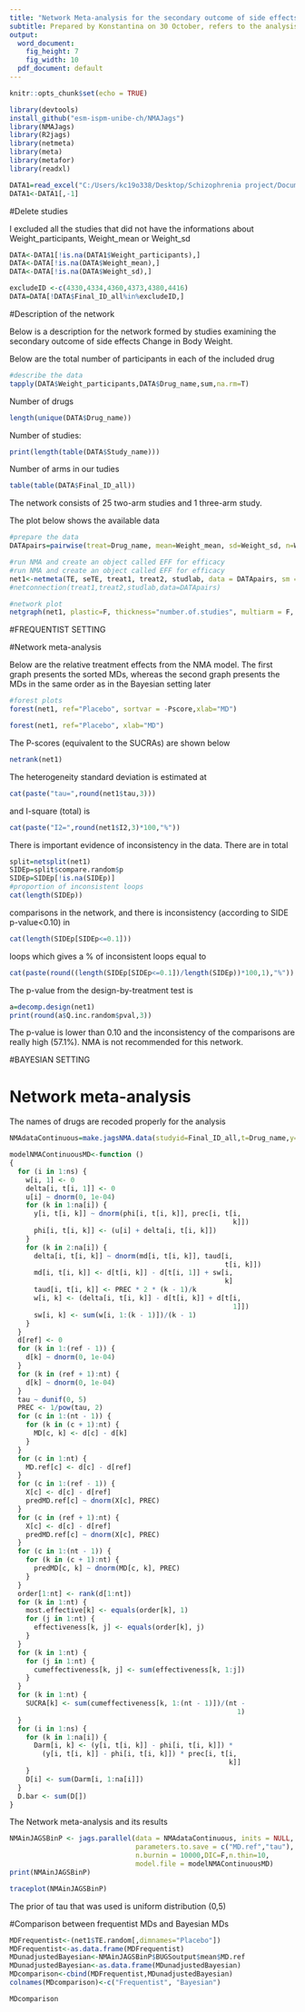 ```yaml
---
title: "Network Meta-analysis for the secondary outcome of side effects: Change in Body weight"
subtitle: Prepared by Konstantina on 30 October, refers to the analysis in both frequentist and Bayesian setting
output:
  word_document:
    fig_height: 7
    fig_width: 10
  pdf_document: default
---
```


```r
knitr::opts_chunk$set(echo = TRUE)
```


```r
library(devtools)
install_github("esm-ispm-unibe-ch/NMAJags")
library(NMAJags)
library(R2jags)
library(netmeta)
library(meta)
library(metafor)
library(readxl)
```


```r
DATA1=read_excel("C:/Users/kc19o338/Desktop/Schizophrenia project/Documentation of Schizophrenia relapses/Analysis schizofrenia/Datasets/dataset_relapse_oral and depot pooled.xlsx", na="99999")
DATA1<-DATA1[,-1]


```
#Delete studies

I excluded all the studies that did not have the informations about Weight_participants, Weight_mean or Weight_sd
```r
DATA<-DATA1[!is.na(DATA1$Weight_participants),]
DATA<-DATA[!is.na(DATA$Weight_mean),]
DATA<-DATA[!is.na(DATA$Weight_sd),]

excludeID <-c(4330,4334,4360,4373,4380,4416)
DATA=DATA[!DATA$Final_ID_all%in%excludeID,]
```

#Description of the network

Below is a description for the network formed by studies examining the secondary outcome of side effects Change in Body Weight.

Below are the total number of participants in each of the included drug
```r
#describe the data
tapply(DATA$Weight_participants,DATA$Drug_name,sum,na.rm=T)

```
Number of drugs
```r
length(unique(DATA$Drug_name))
```
Number of studies:
```r
print(length(table(DATA$Study_name)))
```

Number of arms in our tudies
```r
table(table(DATA$Final_ID_all))
```

The network consists of 25 two-arm studies and 1 three-arm study.

The plot below shows the available data

```r
#prepare the data
DATApairs=pairwise(treat=Drug_name, mean=Weight_mean, sd=Weight_sd, n=Weight_participants, data=DATA, sm="MD", studlab=Final_ID_all, allstudies = TRUE)

#run NMA and create an object called EFF for efficacy
#run NMA and create an object called EFF for efficacy
net1<-netmeta(TE, seTE, treat1, treat2, studlab, data = DATApairs, sm = "MD", comb.random=TRUE, comb.fixed=FALSE, prediction=TRUE, ref="Placebo")
#netconnection(treat1,treat2,studlab,data=DATApairs)
```


```r

#network plot
netgraph(net1, plastic=F, thickness="number.of.studies", multiarm = F, points=T, col=1)
```

#FREQUENTIST SETTING

#Network meta-analysis 

Below are the relative treatment effects from the NMA model. 
The first graph presents the sorted MDs, whereas the second graph presents the MDs in the same order as in the Bayesian setting later 

```r

#forest plots
forest(net1, ref="Placebo", sortvar = -Pscore,xlab="MD")

forest(net1, ref="Placebo", xlab="MD")
```


The P-scores (equivalent to the SUCRAs) are shown below
```r
netrank(net1)
```


The heterogeneity standard deviation is estimated at
```r
cat(paste("tau=",round(net1$tau,3)))
```

and I-square (total) is 
```r
cat(paste("I2=",round(net1$I2,3)*100,"%"))
```


There is important evidence of inconsistency in the data. There are in total

```r
split=netsplit(net1) 
SIDEp=split$compare.random$p
SIDEp=SIDEp[!is.na(SIDEp)]
#proportion of inconsistent loops
cat(length(SIDEp))
```

comparisons in the network, and there is inconsistency (according to SIDE p-value<0.10) in

```r
cat(length(SIDEp[SIDEp<=0.1]))
```
loops which gives a % of inconsistent loops equal to
```r
cat(paste(round((length(SIDEp[SIDEp<=0.1])/length(SIDEp))*100,1),"%"))
```


The p-value from the design-by-treatment test is

```r
a=decomp.design(net1)
print(round(a$Q.inc.random$pval,3))
```
The p-value is lower than 0.10 and the inconsistency of the comparisons are really high (57.1%). NMA is not recommended for this network.

#BAYESIAN SETTING

# Network meta-analysis

The names of drugs are recoded properly for the analysis

```r
NMAdataContinuous=make.jagsNMA.data(studyid=Final_ID_all,t=Drug_name,y=Weight_mean, sd=Weight_sd, n=Weight_participants,data=DATA,type="cont",reference = "Placebo")

```

```r
modelNMAContinuousMD<-function () 
{
  for (i in 1:ns) {
    w[i, 1] <- 0
    delta[i, t[i, 1]] <- 0
    u[i] ~ dnorm(0, 1e-04)
    for (k in 1:na[i]) {
      y[i, t[i, k]] ~ dnorm(phi[i, t[i, k]], prec[i, t[i, 
                                                       k]])
      phi[i, t[i, k]] <- (u[i] + delta[i, t[i, k]])
    }
    for (k in 2:na[i]) {
      delta[i, t[i, k]] ~ dnorm(md[i, t[i, k]], taud[i, 
                                                     t[i, k]])
      md[i, t[i, k]] <- d[t[i, k]] - d[t[i, 1]] + sw[i, 
                                                     k]
      taud[i, t[i, k]] <- PREC * 2 * (k - 1)/k
      w[i, k] <- (delta[i, t[i, k]] - d[t[i, k]] + d[t[i, 
                                                       1]])
      sw[i, k] <- sum(w[i, 1:(k - 1)])/(k - 1)
    }
  }
  d[ref] <- 0
  for (k in 1:(ref - 1)) {
    d[k] ~ dnorm(0, 1e-04)
  }
  for (k in (ref + 1):nt) {
    d[k] ~ dnorm(0, 1e-04)
  }
  tau ~ dunif(0, 5)
  PREC <- 1/pow(tau, 2)
  for (c in 1:(nt - 1)) {
    for (k in (c + 1):nt) {
      MD[c, k] <- d[c] - d[k]
    }
  }
  for (c in 1:nt) {
    MD.ref[c] <- d[c] - d[ref]
  }
  for (c in 1:(ref - 1)) {
    X[c] <- d[c] - d[ref]
    predMD.ref[c] ~ dnorm(X[c], PREC)
  }
  for (c in (ref + 1):nt) {
    X[c] <- d[c] - d[ref]
    predMD.ref[c] ~ dnorm(X[c], PREC)
  }
  for (c in 1:(nt - 1)) {
    for (k in (c + 1):nt) {
      predMD[c, k] ~ dnorm(MD[c, k], PREC)
    }
  }
  order[1:nt] <- rank(d[1:nt])
  for (k in 1:nt) {
    most.effective[k] <- equals(order[k], 1)
    for (j in 1:nt) {
      effectiveness[k, j] <- equals(order[k], j)
    }
  }
  for (k in 1:nt) {
    for (j in 1:nt) {
      cumeffectiveness[k, j] <- sum(effectiveness[k, 1:j])
    }
  }
  for (k in 1:nt) {
    SUCRA[k] <- sum(cumeffectiveness[k, 1:(nt - 1)])/(nt - 
                                                        1)
  }
  for (i in 1:ns) {
    for (k in 1:na[i]) {
      Darm[i, k] <- (y[i, t[i, k]] - phi[i, t[i, k]]) * 
        (y[i, t[i, k]] - phi[i, t[i, k]]) * prec[i, t[i, 
                                                      k]]
    }
    D[i] <- sum(Darm[i, 1:na[i]])
  }
  D.bar <- sum(D[])
}
```
The Network meta-analysis and its results
```r

NMAinJAGSBinP <- jags.parallel(data = NMAdataContinuous, inits = NULL, 
                               parameters.to.save = c("MD.ref","tau"), n.chains = 2, n.iter = 120000,
                               n.burnin = 10000,DIC=F,n.thin=10,
                               model.file = modelNMAContinuousMD)
print(NMAinJAGSBinP)


```


```r
traceplot(NMAinJAGSBinP)
```

The prior of tau that was used is uniform distribution (0,5)


#Comparison between frequentist MDs and Bayesian MDs 

```r
MDFrequentist<-(net1$TE.random[,dimnames="Placebo"])
MDFrequentist<-as.data.frame(MDFrequentist)
MDunadjustedBayesian<-NMAinJAGSBinP$BUGSoutput$mean$MD.ref
MDunadjustedBayesian<-as.data.frame(MDunadjustedBayesian)
MDcomparison<-cbind(MDFrequentist,MDunadjustedBayesian)
colnames(MDcomparison)<-c("Frequentist", "Bayesian")

```

```r
MDcomparison
```
